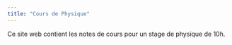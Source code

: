 ```yaml
---
title: "Cours de Physique"
---
```


Ce site web contient les notes de cours pour un stage de physique de 10h.